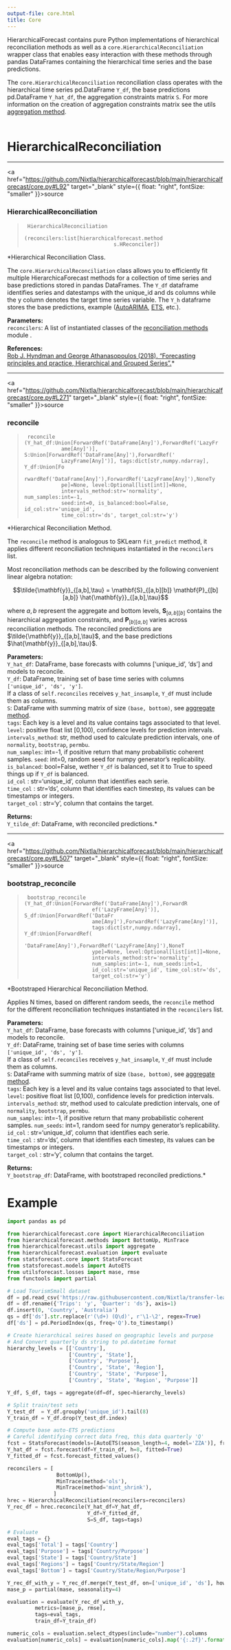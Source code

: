 ```yaml
---
output-file: core.html
title: Core
---
```



HierarchicalForecast contains pure Python implementations of
hierarchical reconciliation methods as well as a
`core.HierarchicalReconciliation` wrapper class that enables easy
interaction with these methods through pandas DataFrames containing the
hierarchical time series and the base predictions.

The `core.HierarchicalReconciliation` reconciliation class operates with
the hierarchical time series pd.DataFrame `Y_df`, the base predictions
pd.DataFrame `Y_hat_df`, the aggregation constraints matrix `S`. For
more information on the creation of aggregation constraints matrix see
the utils [aggregation
method](https://nixtla.github.io/hierarchicalforecast/utils.html#aggregate).<br/><br/>

# HierarchicalReconciliation

------------------------------------------------------------------------

<a
href="https://github.com/Nixtla/hierarchicalforecast/blob/main/hierarchicalforecast/core.py#L92"
target="_blank" style={{ float: "right", fontSize: "smaller" }}>source</a>

### HierarchicalReconciliation

> ``` text
>  HierarchicalReconciliation
>                              (reconcilers:list[hierarchicalforecast.method
>                              s.HReconciler])
> ```

\*Hierarchical Reconciliation Class.

The `core.HierarchicalReconciliation` class allows you to efficiently
fit multiple HierarchicaForecast methods for a collection of time series
and base predictions stored in pandas DataFrames. The `Y_df` dataframe
identifies series and datestamps with the unique_id and ds columns while
the y column denotes the target time series variable. The `Y_h`
dataframe stores the base predictions, example
([AutoARIMA](https://nixtla.github.io/statsforecast/models.html#autoarima),
[ETS](https://nixtla.github.io/statsforecast/models.html#autoets),
etc.).

**Parameters:**<br/> `reconcilers`: A list of instantiated classes of the
[reconciliation
methods](https://nixtla.github.io/hierarchicalforecast/methods.html)
module .<br/>

**References:**<br/> [Rob J. Hyndman and George Athanasopoulos (2018).
“Forecasting principles and practice, Hierarchical and Grouped
Series”.](https://otexts.com/fpp3/hierarchical.html)\*

------------------------------------------------------------------------

<a
href="https://github.com/Nixtla/hierarchicalforecast/blob/main/hierarchicalforecast/core.py#L271"
target="_blank" style={{ float: "right", fontSize: "smaller" }}>source</a>

### reconcile

> ``` text
>  reconcile (Y_hat_df:Union[ForwardRef('DataFrame[Any]'),ForwardRef('LazyFr
>             ame[Any]')], S:Union[ForwardRef('DataFrame[Any]'),ForwardRef('
>             LazyFrame[Any]')], tags:dict[str,numpy.ndarray], Y_df:Union[Fo
>             rwardRef('DataFrame[Any]'),ForwardRef('LazyFrame[Any]'),NoneTy
>             pe]=None, level:Optional[list[int]]=None,
>             intervals_method:str='normality', num_samples:int=-1,
>             seed:int=0, is_balanced:bool=False, id_col:str='unique_id',
>             time_col:str='ds', target_col:str='y')
> ```

\*Hierarchical Reconciliation Method.

The `reconcile` method is analogous to SKLearn `fit_predict` method, it
applies different reconciliation techniques instantiated in the
`reconcilers` list.

Most reconciliation methods can be described by the following convenient
linear algebra notation:

$$\tilde{\mathbf{y}}_{[a,b],\tau} = \mathbf{S}_{[a,b][b]} \mathbf{P}_{[b][a,b]} \hat{\mathbf{y}}_{[a,b],\tau}$$

where $a, b$ represent the aggregate and bottom levels,
$\mathbf{S}_{[a,b][b]}$ contains the hierarchical aggregation
constraints, and $\mathbf{P}_{[b][a,b]}$ varies across reconciliation
methods. The reconciled predictions are
$\tilde{\mathbf{y}}_{[a,b],\tau}$, and the base predictions
$\hat{\mathbf{y}}_{[a,b],\tau}$.

**Parameters:**<br/> `Y_hat_df`: DataFrame, base forecasts with columns
\[‘unique_id’, ‘ds’\] and models to reconcile.<br/> `Y_df`: DataFrame,
training set of base time series with columns
`['unique_id', 'ds', 'y']`.<br/> If a class of `self.reconciles` receives
`y_hat_insample`, `Y_df` must include them as columns.<br/> `S`:
DataFrame with summing matrix of size `(base, bottom)`, see [aggregate
method](https://nixtla.github.io/hierarchicalforecast/utils.html#aggregate).<br/>
`tags`: Each key is a level and its value contains tags associated to
that level.<br/> `level`: positive float list \[0,100), confidence levels
for prediction intervals.<br/> `intervals_method`: str, method used to
calculate prediction intervals, one of `normality`, `bootstrap`,
`permbu`.<br/> `num_samples`: int=-1, if positive return that many
probabilistic coherent samples. `seed`: int=0, random seed for numpy
generator’s replicability.<br/> `is_balanced`: bool=False, wether `Y_df`
is balanced, set it to True to speed things up if `Y_df` is
balanced.<br/> `id_col` : str=‘unique_id’, column that identifies each
serie.<br/> `time_col` : str=‘ds’, column that identifies each timestep,
its values can be timestamps or integers.<br/> `target_col` : str=‘y’,
column that contains the target.<br/>

**Returns:**<br/> `Y_tilde_df`: DataFrame, with reconciled predictions.\*

------------------------------------------------------------------------

<a
href="https://github.com/Nixtla/hierarchicalforecast/blob/main/hierarchicalforecast/core.py#L507"
target="_blank" style={{ float: "right", fontSize: "smaller" }}>source</a>

### bootstrap_reconcile

> ``` text
>  bootstrap_reconcile (Y_hat_df:Union[ForwardRef('DataFrame[Any]'),ForwardR
>                       ef('LazyFrame[Any]')], S_df:Union[ForwardRef('DataFr
>                       ame[Any]'),ForwardRef('LazyFrame[Any]')],
>                       tags:dict[str,numpy.ndarray], Y_df:Union[ForwardRef(
>                       'DataFrame[Any]'),ForwardRef('LazyFrame[Any]'),NoneT
>                       ype]=None, level:Optional[list[int]]=None,
>                       intervals_method:str='normality',
>                       num_samples:int=-1, num_seeds:int=1,
>                       id_col:str='unique_id', time_col:str='ds',
>                       target_col:str='y')
> ```

\*Bootstraped Hierarchical Reconciliation Method.

Applies N times, based on different random seeds, the `reconcile` method
for the different reconciliation techniques instantiated in the
`reconcilers` list.

**Parameters:**<br/> `Y_hat_df`: DataFrame, base forecasts with columns
\[‘unique_id’, ‘ds’\] and models to reconcile.<br/> `Y_df`: DataFrame,
training set of base time series with columns
`['unique_id', 'ds', 'y']`.<br/> If a class of `self.reconciles` receives
`y_hat_insample`, `Y_df` must include them as columns.<br/> `S`:
DataFrame with summing matrix of size `(base, bottom)`, see [aggregate
method](https://nixtla.github.io/hierarchicalforecast/utils.html#aggregate).<br/>
`tags`: Each key is a level and its value contains tags associated to
that level.<br/> `level`: positive float list \[0,100), confidence levels
for prediction intervals.<br/> `intervals_method`: str, method used to
calculate prediction intervals, one of `normality`, `bootstrap`,
`permbu`.<br/> `num_samples`: int=-1, if positive return that many
probabilistic coherent samples. `num_seeds`: int=1, random seed for
numpy generator’s replicability.<br/> `id_col` : str=‘unique_id’, column
that identifies each serie.<br/> `time_col` : str=‘ds’, column that
identifies each timestep, its values can be timestamps or integers.<br/>
`target_col` : str=‘y’, column that contains the target.<br/>

**Returns:**<br/> `Y_bootstrap_df`: DataFrame, with bootstraped
reconciled predictions.\*

# Example

```python
import pandas as pd

from hierarchicalforecast.core import HierarchicalReconciliation
from hierarchicalforecast.methods import BottomUp, MinTrace
from hierarchicalforecast.utils import aggregate
from hierarchicalforecast.evaluation import evaluate
from statsforecast.core import StatsForecast
from statsforecast.models import AutoETS
from utilsforecast.losses import mase, rmse
from functools import partial

# Load TourismSmall dataset
df = pd.read_csv('https://raw.githubusercontent.com/Nixtla/transfer-learning-time-series/main/datasets/tourism.csv')
df = df.rename({'Trips': 'y', 'Quarter': 'ds'}, axis=1)
df.insert(0, 'Country', 'Australia')
qs = df['ds'].str.replace(r'(\d+) (Q\d)', r'\1-\2', regex=True)
df['ds'] = pd.PeriodIndex(qs, freq='Q').to_timestamp()

# Create hierarchical seires based on geographic levels and purpose
# And Convert quarterly ds string to pd.datetime format
hierarchy_levels = [['Country'],
                    ['Country', 'State'], 
                    ['Country', 'Purpose'], 
                    ['Country', 'State', 'Region'], 
                    ['Country', 'State', 'Purpose'], 
                    ['Country', 'State', 'Region', 'Purpose']]

Y_df, S_df, tags = aggregate(df=df, spec=hierarchy_levels)

# Split train/test sets
Y_test_df  = Y_df.groupby('unique_id').tail(8)
Y_train_df = Y_df.drop(Y_test_df.index)

# Compute base auto-ETS predictions
# Careful identifying correct data freq, this data quarterly 'Q'
fcst = StatsForecast(models=[AutoETS(season_length=4, model='ZZA')], freq='QS', n_jobs=-1)
Y_hat_df = fcst.forecast(df=Y_train_df, h=8, fitted=True)
Y_fitted_df = fcst.forecast_fitted_values()

reconcilers = [
                BottomUp(),
                MinTrace(method='ols'),
                MinTrace(method='mint_shrink'),
               ]
hrec = HierarchicalReconciliation(reconcilers=reconcilers)
Y_rec_df = hrec.reconcile(Y_hat_df=Y_hat_df, 
                          Y_df=Y_fitted_df,
                          S=S_df, tags=tags)

# Evaluate
eval_tags = {}
eval_tags['Total'] = tags['Country']
eval_tags['Purpose'] = tags['Country/Purpose']
eval_tags['State'] = tags['Country/State']
eval_tags['Regions'] = tags['Country/State/Region']
eval_tags['Bottom'] = tags['Country/State/Region/Purpose']

Y_rec_df_with_y = Y_rec_df.merge(Y_test_df, on=['unique_id', 'ds'], how='left')
mase_p = partial(mase, seasonality=4)

evaluation = evaluate(Y_rec_df_with_y, 
         metrics=[mase_p, rmse], 
         tags=eval_tags, 
         train_df=Y_train_df)

numeric_cols = evaluation.select_dtypes(include="number").columns
evaluation[numeric_cols] = evaluation[numeric_cols].map('{:.2f}'.format)
```


